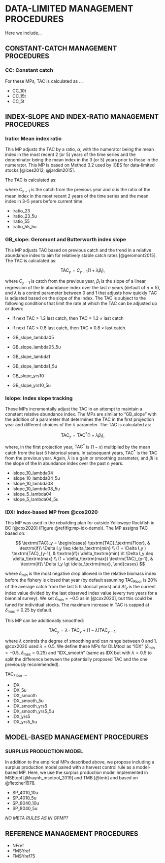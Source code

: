 # DATA-LIMITED MANAGEMENT PROCEDURES {#app:MPs}

Here we include...

## CONSTANT-CATCH MANAGEMENT PROCEDURES {#sec:mp-cc-overall}

### CC: Constant catch {#sec:mp-cc}

For these MPs, TAC is calculated as ...

- CC_10t
- CC_15t
- CC_5t

## INDEX-SLOPE AND INDEX-RATIO MANAGEMENT PROCEDURES {#sec:index-slope-ratio}

### Iratio: Mean index ratio {#sec:mp-iratio}

This MP adjusts the TAC by a ratio, $\alpha$, with the numerator being the mean index in the most recent 2 (or 5) years of the time series and the denominator being the mean index in the 3 (or 5) years prior to those in the numerator.
This MP is based on Method 3.2 used by ICES for data-limited stocks [@ices2012; @jardim2015].

The TAC is calculated as:

\begin{align}
\textrm{TAC}_y &= \alpha C_{y-1},\\
\alpha &=
\left. \frac{I_{yr-1} + I_{yr-2}} {2} \middle/
\frac{I_{yr-3} + I_{yr-4} + I_{yr-5}} {3} \right. ,
\end{align}

where $C_{y-1}$ is the catch from the previous year and $\alpha$ is the ratio of the mean index in the most recent 2 years of the time series and the mean index in 3--5 years before current time.

- Iratio_23
- Iratio_23_5u
- Iratio_55
- Iratio_55_5u

### GB_slope: Geromont and Butterworth index slope {#sec:mp-gb-slope}

This MP adjusts TAC based on previous catch and the trend in a relative abundance index to aim for relatively stable catch rates [@geromont2015].
The TAC is calculated as:

$$
\textrm{TAC}_y= C_{y-1}(1+\lambda \beta_I),
$$

where $C_{y-1}$ is catch from the previous year, $\beta_I$ is the slope of a linear regression of the ln abundance index over the last $n$ years (default of $n = 5$), and $\lambda$ is a control parameter between 0 and 1 that adjusts how quickly TAC is adjusted based on the slope of the index.
The TAC is subject to the following conditions that limit the rate at which the TAC can be adjusted up or down:

- if next TAC > 1.2 last catch, then TAC = 1.2 $\times$ last catch
- if next TAC < 0.8 last catch, then TAC = 0.8 $\times$ last catch.

- GB_slope_lambda05
- GB_slope_lambda05_5u
- GB_slope_lambda1
- GB_slope_lambda1_5u
- GB_slope_yrs10
- GB_slope_yrs10_5u

### Islope: Index slope tracking {#sec:mp-islope}

These MPs incrementally adjust the TAC in an attempt to maintain a constant relative abundance index.
The MPs are similar to "GB_slope" with the addition of a parameter that determines the TAC in the first projection year and different choices of the $\lambda$ parameter.
The TAC is calculated as:

$$
\textrm{TAC}_y = \textrm{TAC}^*(1+\lambda \beta_I),
$$

where, in the first projection year, $\textrm{TAC}^*$ is $(1-x)$ multiplied by the mean catch from the last 5 historical years.
In subsequent years, $\textrm{TAC}^*$ is the TAC from the previous year.
Again, $\lambda$ is a gain or smoothing parameter, and $\beta I$ is the slope of the ln abundance index over the past $n$ years.

- Islope_10_lambda04
- Islope_10_lambda04_5u
- Islope_10_lambda08
- Islope_10_lambda08_5u
- Islope_5_lambda04
- Islope_5_lambda04_5u

### IDX: Index-based MP from @cox2020 {#sec:mp-idx}

This MP was used in the rebuilding plan for outside Yelloweye Rockfish in BC [@cox2020] (Figure \@ref(fig:mp-idx-demo)).
The MP assigns TAC based on:

$$
\textrm{TAC}_y =
\begin{cases}
\textrm{TAC}_\textrm{Floor}, & \textrm{if}\ \Delta I_y \leq \delta_\textrm{min} \\
(1 + \Delta I_y ) \textrm{TAC}_{y-1}, & \textrm{if}\ \delta_\textrm{min} \lt \Delta I_y \leq \delta_\textrm{max} \\
(1 + \delta_\textrm{max}) \textrm{TAC}_{y-1}, & \textrm{if}\ \Delta I_y \gt \delta_\textrm{max},
\end{cases}
$$

where $\delta_\textrm{min}$ is the most negative drop allowed in the relative biomass index before the fishery is closed that year (by default assuming $\textrm{TAC}_\textrm{Floor}$ is 20% of the average catch from the last 5 historical years) and $\Delta I_y$ is the current index value divided by the last observed index value (every two years for a biennial survey).
We set $\delta_\textrm{min} = -0.5$ as in [@cox2020], but this could be tuned for individual stocks.
The maximum increase in TAC is capped at $\delta_\textrm{max} = 0.25$ by default.

This MP can be additionally smoothed:

$$
\textrm{TAC}_y = \lambda \cdot \textrm{TAC}_y + (1-\lambda) \textrm{TAC}_{y-1},
$$

where $\lambda$ controls the degree of smoothing and can range between 0 and 1. @cox2020 used $\lambda=0.5$.
We define these MPs for DLMtool as "IDX" ($\delta_{\textrm{min}} = -0.5$, $\delta_{\textrm{max}} = 0.25$) and "IDX_smooth" (same as IDX but with $\lambda = 0.5$ to split the difference between the potentially proposed TAC and the one previously recommended).

$\textrm{TAC}_\textrm{Floor}$ ...

- IDX
- IDX_5u
- IDX_smooth
- IDX_smooth_5u
- IDX_smooth_yrs5
- IDX_smooth_yrs5_5u
- IDX_yrs5
- IDX_yrs5_5u

## MODEL-BASED MANAGEMENT PROCEDURES {#sec:mp-model-based}

### SURPLUS PRODUCTION MODEL {#sec:mp-sp}

In addition to the empirical MPs described above, we propose including a surplus production model paired with a harvest control rule as a model-based MP. Here, we use the surplus production model implemented in MSEtool [@huynh_msetool_2019] and TMB [@tmb] and based on @fletcher1978.

- SP_4010_10u
- SP_4010_5u
- SP_8040_10u
- SP_8040_5u

*NO META RULES AS IN GFMP?*

## REFERENCE MANAGEMENT PROCEDURES {#sec:mp-ref}

- NFref
- FMSYref
- FMSYref75